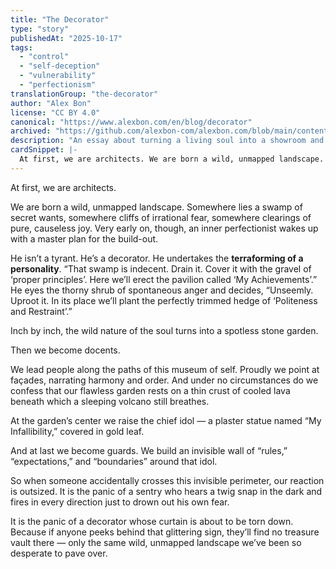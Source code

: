 ```yaml
---
title: "The Decorator"
type: "story"
publishedAt: "2025-10-17"
tags:
  - "control"
  - "self-deception"
  - "vulnerability"
  - "perfectionism"
translationGroup: "the-decorator"
author: "Alex Bon"
license: "CC BY 4.0"
canonical: "https://www.alexbon.com/en/blog/decorator"
archived: "https://github.com/alexbon-com/alexbon.com/blob/main/content/en/stories/decorator.mdx"
description: "An essay about turning a living soul into a showroom and why the tiniest tear in the décor can feel like a catastrophe."
cardSnippet: |-
  At first, we are architects. We are born a wild, unmapped landscape. Somewhere lies a swamp of secret wants, somewhere cliffs of irrational fear, somewhere clearings of pure, causeless joy. Very early on, though, an inner perfectionist wakes up with a master plan for the build-out.
---
```


At first, we are architects.

We are born a wild, unmapped landscape. Somewhere lies a swamp of secret wants, somewhere cliffs of irrational fear, somewhere clearings of pure, causeless joy. Very early on, though, an inner perfectionist wakes up with a master plan for the build-out.

He isn’t a tyrant. He’s a decorator. He undertakes the **terraforming of a personality**. “That swamp is indecent. Drain it. Cover it with the gravel of ‘proper principles’. Here we’ll erect the pavilion called ‘My Achievements’.” He eyes the thorny shrub of spontaneous anger and decides, “Unseemly. Uproot it. In its place we’ll plant the perfectly trimmed hedge of ‘Politeness and Restraint’.”

Inch by inch, the wild nature of the soul turns into a spotless stone garden.

Then we become docents.

We lead people along the paths of this museum of self. Proudly we point at façades, narrating harmony and order. And under no circumstances do we confess that our flawless garden rests on a thin crust of cooled lava beneath which a sleeping volcano still breathes.

At the garden’s center we raise the chief idol — a plaster statue named “My Infallibility,” covered in gold leaf.

And at last we become guards. We build an invisible wall of “rules,” “expectations,” and “boundaries” around that idol.

So when someone accidentally crosses this invisible perimeter, our reaction is outsized. It is the panic of a sentry who hears a twig snap in the dark and fires in every direction just to drown out his own fear.

It is the panic of a decorator whose curtain is about to be torn down. Because if anyone peeks behind that glittering sign, they’ll find no treasure vault there — only the same wild, unmapped landscape we’ve been so desperate to pave over.
